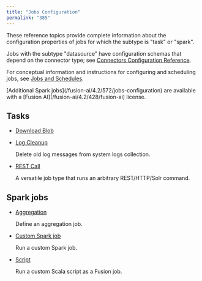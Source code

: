 ```yaml
---
title: "Jobs Configuration"
permalink: "385"
---
```


These reference topics provide complete information about the configuration properties of jobs for which the subtype is "task" or "spark".

Jobs with the subtype "datasource" have configuration schemas that depend on the connector type; see [Connectors Configuration Reference](/fusion-connectors/2/fusion-connectors).

For conceptual information and instructions for configuring and scheduling jobs, see [Jobs and Schedules](/fusion-server/4.2/184/jobs-overview).

<Note>
[Additional Spark jobs](/fusion-ai/4.2/572/jobs-configuration) are available with a [Fusion AI](/fusion-ai/4.2/428/fusion-ai) license.
</Note>

## Tasks

* [Download Blob](/fusion-server/4.2/390/download-blob)
* [Log Cleanup](/fusion-server/4.2/387/log-cleanup-jobs)

  Delete old log messages from system logs collection.
* [REST Call](/fusion-server/4.2/384/rest-call-jobs)

  A versatile job type that runs an arbitrary REST/HTTP/Solr command.

## Spark jobs

* [Aggregation](/fusion-server/4.2/388/aggregation-jobs)

  Define an aggregation job.
* [Custom Spark job](/fusion-server/4.2/383/custom-spark-jobs)

  Run a custom Spark job.
* [Script](/fusion-server/4.2/386/script-jobs)

  Run a custom Scala script as a Fusion job.